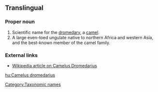 ==Translingual==

===Proper noun===
{{infl|mul|proper noun|head=[[Camelus]] [[dromedarius]]}}

# Scientific name for the [[dromedary]], a [[camel]].
# A large even-toed ungulate native to northern Africa and western Asia, and the best-known member of the camel family.

===External links===
* [[w:dromedary|Wikipedia article on Camelus Dromedarius]]

[[Category:Taxonomic names]]

[[hu:Camelus dromedarius]]